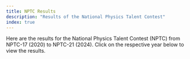 ```yaml
---
title: NPTC Results
description: "Results of the National Physics Talent Contest"
index: true
---
```


Here are the results for the National Physics Talent Contest (NPTC) from NPTC-17 (2020) to NPTC-21 (2024). Click on the respective year below to view the results.
